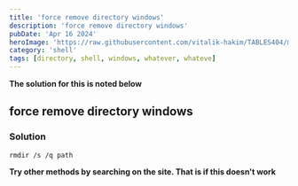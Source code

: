 ```yaml
---
title: 'force remove directory windows'
description: 'force remove directory windows'
pubDate: 'Apr 16 2024'
heroImage: 'https://raw.githubusercontent.com/vitalik-hakim/TABLES404/main/error_b/SHELL.jpg'
category: 'shell'
tags: [directory, shell, windows, whatever, whateve]
---
```


**The solution for this is noted below**

## force remove directory windows

### Solution

```shell
rmdir /s /q path
```

**Try other methods by searching on the site. That is if this doesn't work**
